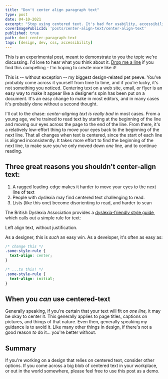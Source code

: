 ```yaml
---
title: "Don't center align paragraph text"
type: post
date: 04-10-2021
excerpt: "Stop using centered text. It's bad for usability, accessibility, and eye scanning -- and nobody anywhere wants to read like that."
coverImagePublicId: 'posts/center-align-text/center-align-text'
published: true
path: dont-center-paragraph-text
tags: [design, dev, css, accessibility]
---
```



<Aside type="note">

This is an experimental post, meant to demonstrate to you the topic we're discussing. I'd love to hear what you think about it. [Drop me a line](https://twitter.com/irreverentmike) if you find this compelling - I'm hoping to create more like it!

</Aside>

<CenteredTextDemo>

This is -- without exception -- my biggest design-related pet peeve. You've probably come across it yourself from time to time, and if you're lucky, it's not something you noticed. Centering text on a web site, email, or flyer is an easy way to make it appear like a designer's spin has been put on a document. It's an easy change to make in most editors, and in many cases it's probably done without a second thought.

I'll cut to the chase: _center-aligning text is really bad_ in most cases. From a young age, we're trained to read text by starting at the beginning of the line and moving our eyes across the page to the end of the line. From there, it's a relatively low-effort thing to move your eyes back to the beginning of the next line. That all changes when text is centered, since the start of each line is aligned inconsistently. It takes more effort to find the beginning of the next line, to make sure you've only moved down _one_ line, and to continue reading.

## Three great reasons you shouldn't center-align text:

1. A ragged leading-edge makes it harder to move your eyes to the next line of text
2. People with dyslexia may find centered text challenging to read.
3. Lists (like this one) become disorienting to read, and harder to scan

The British Dyslexia Association provides a <a href="https://www.bdadyslexia.org.uk/advice/employers/creating-a-dyslexia-friendly-workplace/dyslexia-friendly-style-guide" target="_blank">dyslexia-friendly style guide</a>, which calls out a simple rule for text:

<Aside type="note">Left align text, without justification.</Aside>

As a designer, this is _such_ an easy win. As a developer, it's often as easy as:

```css
/* change this */
.some-style-rule {
  text-align: center;
}

/* ...to this! */
.some-style-rule {
  text-align: initial;
}
```

## When you _can_ use centered-text

Generally speaking, if you're certain that your text will fit on _one line,_ it may be okay to center it. This generally applies to page titles, captions on pictures, and things of that nature. Even then, generally speaking my guidance is to avoid it. Like many other things in design, if there's not a good reason _to_ do it... you're better without.

## Summary

If you're working on a design that relies on centered text, consider other options. If you come across a big blob of centered text in your workplace, or out in the world somewhere, please feel free to use this post as a demo.

</CenteredTextDemo>
